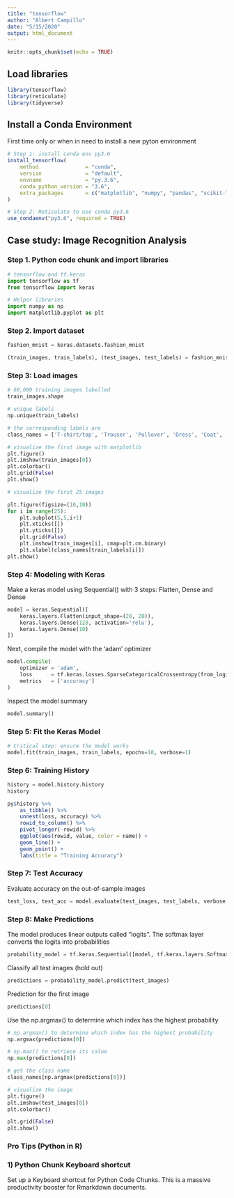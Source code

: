 ```yaml
---
title: "tensorflow"
author: "Albert Campillo"
date: "5/15/2020"
output: html_document
---
```


```r
knitr::opts_chunk$set(echo = TRUE)
```

## Load libraries

```r
library(tensorflow)
library(reticulate)
library(tidyverse)
```

## Install a Conda Environment

First time only or when in need to install a new pyton environment

```r
# Step 1: install conda env py3.6
install_tensorflow(
    method               = "conda",
    version              = "default",
    envname              = "py.3.6",
    conda_python_version = "3.6",
    extra_packages       = c("matplotlib", "numpy", "pandas", "scikit-learn")
)
```

```r
# Step 2: Reticulate to use conda py3.6
use_condaenv("py3.6", required = TRUE)
```

## Case study: Image Recognition Analysis

### Step 1. Python code chunk and import libraries

```python
# tensorflow and tf.keras
import tensorflow as tf
from tensorflow import keras

# Helper libraries
import numpy as np
import matplotlib.pyplot as plt
```


### Step 2. Import dataset

```python
fashion_mnist = keras.datasets.fashion_mnist

(train_images, train_labels), (test_images, test_labels) = fashion_mnist.load_data()
```

### Step 3: Load images

```python
# 60,000 training images labelled
train_images.shape

# unique labels
np.unique(train_labels)

# the corresponding labels are
class_names = ['T-shirt/top', 'Trouser', 'Pullover', 'Dress', 'Coat', 'Sandal', 'Shirt', 'Sneaker', 'Bag', 'Ankle boot']
```

```python
# visualize the first image with matplotlib
plt.figure()
plt.imshow(train_images[0])
plt.colorbar()
plt.grid(False)
plt.show()
```

```python
# visualize the first 25 images

plt.figure(figsize=(10,10))
for i in range(25):
    plt.subplot(5,5,i+1)
    plt.xticks([])
    plt.yticks([])
    plt.grid(False)
    plt.imshow(train_images[i], cmap=plt.cm.binary)
    plt.xlabel(class_names[train_labels[i]])
plt.show()    
```

### Step 4: Modeling with Keras

Make a keras model using Sequential() with 3 steps: Flatten, Dense and Dense

```python
model = keras.Sequential([
    keras.layers.Flatten(input_shape=(28, 28)),
    keras.layers.Dense(128, activation='relu'),
    keras.layers.Dense(10)
])
```

Next, compile the model with the 'adam' optimizer

```python
model.compile(
    optimizer = 'adam',
    loss      = tf.keras.losses.SparseCategoricalCrossentropy(from_logits=True),
    metrics   = ['accuracy']
)
```

Inspect the model summary
```python
model.summary()
```

### Step 5: Fit the Keras Model

```python
# Critical step: ensure the model works
model.fit(train_images, train_labels, epochs=10, verbose=1)

```

### Step 6: Training History

```python
history = model.history.history
history
```

```r
py$history %>%
    as_tibble() %>%
    unnest(loss, accuracy) %>%
    rowid_to_column() %>%
    pivot_longer(-rowid) %>%
    ggplot(aes(rowid, value, color = name)) +
    geom_line() +
    geom_point() +
    labs(title = "Training Accuracy")
```

### Step 7: Test Accuracy

Evaluate accuracy on the out-of-sample images

```python
test_loss, test_acc = model.evaluate(test_images, test_labels, verbose = 2)
```

### Step 8: Make Predictions

The model produces linear outputs called "logits". The softmax layer converts the logits into probabilities

```python
probability_model = tf.keras.Sequential([model, tf.keras.layers.Softmax()])
```

Classify all test images (hold out)

```python
predictions = probability_model.predict(test_images)
```

Prediction for the first image

```python
predictions[0]
```

Use the np.argmax() to determine which index has the highest probability

```python
# np.argmax() to determine which index has the highest probability
np.argmax(predictions[0])

# np.max() to retriece its calue
np.max(predictions[0])

# get the class name
class_names[np.argmax(predictions[0])]

# visualize the image
plt.figure()
plt.imshow(test_images[0])
plt.colorbar()

plt.grid(False)
plt.show()

```

### Pro Tips (Python in R)

### 1) Python Chunk Keyboard shortcut

Set up a Keyboard shortcut for Python Code Chunks. This is a massive productivity booster for Rmarkdown documents.









